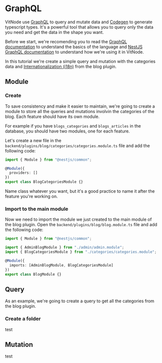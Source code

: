 
# GraphQL

VitNode use [GraphQL](https://graphql.org/) to query and mutate data and [Codegen](https://the-guild.dev/graphql/codegen) to generate typescript types. It's a powerful tool that allows you to query only the data you need and get the data in the shape you want.

Before we start, we're recomending you to read the [GraphQL documentation](https://graphql.org/learn/) to understand the basics of the language and [NestJS GraphQL documentation](https://docs.nestjs.com/graphql/quick-start) to understand how we're using it in VitNode.

In this tutorial we're create a simple query and mutation with the categories data and [Internationalization (i18n)](/plugins/i18n) from the blog plugin.

## Module

<Steps>

### Create

To save consistency and make it easier to maintain, we're going to create a module to store all the queries and mutations involvin the categories of the blog. Each feature should have its own module.

For example if you have `blogs_categories` and `blogs_articles` in the database, you should have two modules, one for each feature.

Let's create a new file in the `backend/plugins/blog/categories/categories.module.ts` file and add the following code:

```ts
import { Module } from "@nestjs/common";

@Module({
  providers: []
})
export class BlogCategoriesModule {}
```

Name class whatever you want, but it's a good practice to name it after the feature you're working on.

### Import to the main module

Now we need to import the module we just created to the main module of the blog plugin. Open the `backend/plugins/blog/blog.module.ts` file and add the following code:

```ts {4, 7}
import { Module } from "@nestjs/common";

import { AdminBlogModule } from "./admin/admin.module";
import { BlogCategoriesModule } from "./categories/categories.module";

@Module({
  imports: [AdminBlogModule, BlogCategoriesModule]
})
export class BlogModule {}
```

</Steps>

## Query

As an example, we're going to create a query to get all the categories from the blog plugin.

<Steps>

### Create a folder

test

</Steps>

## Mutation

test
